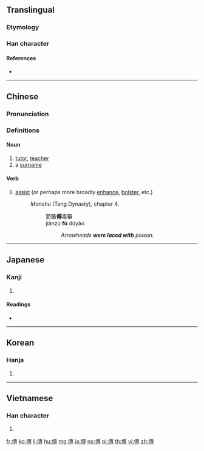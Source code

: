 ==Translingual==

===Etymology===
{{Han compound|人|尃|c1=s|c2=p|t1=man|ls=psc}}

===Han character===
{{Han char|rn=9|rad=人|as=10|sn=12|four=23242|canj=OIBI|ids=⿰亻尃}}

====References====
* {{Han ref|kx=0112.190|dkj=00939|dj=0240.050|hdz=10201.050|uh=5085|ud=20613|bh=B3C5|bd=46021}}

----

==Chinese==
{{zh-forms}}

===Pronunciation===
{{zh-pron
|m=fù
|c=fu6
|mn=pò͘/hū/hù
|mn_note=pò͘ - vernacular, hū, hù - literary; Hokkien dialect: poh
|mc=y
|oc=y
|ma=
|cat=n,v,pn
}}

===Definitions===
====Noun====
{{zh-noun}}
# [[tutor]], [[teacher]]
# a [[surname]]
====Verb====
{{zh-verb}}
# [[assist]] (or perhaps more broadly [[enhance]], [[bolster]], etc.)
#:''Manshu'' (Tang Dynasty), chapter 4.
#::箭鏃'''傅'''毒藥
#::jiàn​zú​ '''fù''' dú​yào​​
#:::''Arrowheads '''were laced with''' poison.''

----

==Japanese==

===Kanji===
{{ja-kanji|grade=|rs=人10}}

# {{defn|lang=ja|sort=人10}}

====Readings====
* {{ja-readings|on=[[ふ]] (fu)|kun=[[もり]] (mori), [[つく]] (tsuku), [[かしずく]] (kashizuku)}}

----

==Korean==

===Hanja===
{{ko-hanja|hangeul=부|rv=bu|mr=pu}}

# {{defn|lang=ko|sort=人10}}

----

==Vietnamese==

===Han character===
{{vi-hantu|[[phó]]|rs=人10}}

# {{defn|lang=vi|sort=人10}}

[[fr:傅]]
[[ko:傅]]
[[li:傅]]
[[hu:傅]]
[[mg:傅]]
[[ja:傅]]
[[no:傅]]
[[pl:傅]]
[[th:傅]]
[[vi:傅]]
[[zh:傅]]